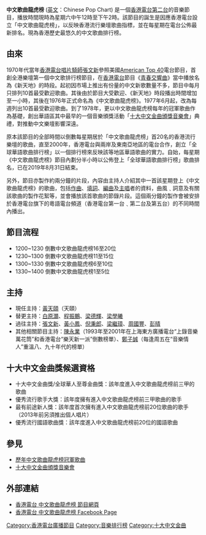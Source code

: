 {{電台節目信息框
|show_name          = 中文歌曲龍虎榜
|image              = 
|imagesize          = 
|caption            = 
|slogan             = 反映本港樂壇，歷史最悠久的中文歌曲排行榜。
|other_names        = Chinese Pop Chart
|format             = 電台節目
|runtime            = 120分鐘（連新聞報導、交通消息、香港電台第二台口號、廣告、政府宣傳片）
|country            = {{HKG}}
|language           = [[粵語|粵語]]
|home_station       = [[香港電台第二台|香港電台第二台]]
|syndicates         = 
|television         = 
|presenter          = [[黃天頤|黃天頤]]
|starring           = 
|announcer          = 
|creator            = 
|writer             = 
|director           = 
|senior_editor      = 
|editor             = 
|producer           = 
|exec_producer      = 
|narrated           = 
|rec_location       = [[香港電台|香港電台]]
|first_aired        = 1976年
|last_aired         = 
|time_from          = 星期六中午12時
|time_to            = 2時
|time_from_2        = 
|time_to_2          = 
|time_from_3        = 
|time_to_3          = 
|repeat_date_start  = 
|repeat_date_last   = 
|repeat_time_from_1 = 
|repeat_time_to_1   = 
|repeat_time_from_2 = 
|repeat_time_to_2   = 
|repeat_time_from_3 = 
|repeat_time_to_3   = 
|num_series         = 
|num_episodes       = 
|audio_format       = [[立體聲|立體聲]]
|opentheme          = 
|othertheme         = 
|endtheme           = 
|website            = 
|podcast            = 
}}

'''中文歌曲龍虎榜''' ([[英文|英文]]：Chinese Pop Chart) 是一個[[香港電台第二台|香港電台第二台]]的音樂節目，播放時間現時為星期六中午12時至下午2時。該節目的誕生是因應香港電台設立「中文歌曲龍虎榜」，以反映香港流行樂壇歌曲指標，並在每星期在電台公佈最新排名。現為香港歷史最悠久的中文歌曲排行榜。

==由來==
1970年代當年[[香港電台|香港電台]][[唱片騎師|唱片騎師]][[張文新|張文新]]參照美國[[American_Top_40|American Top 40]]電台節目，首創全港樂壇第一個中文歌排行榜節目，在[[香港電台|香港電台]]節目《[[青春交響曲|青春交響曲]]》當中播放名為《新天地》的時段。起初因市場上推出有份量的中文新歌數量不多，節目中每月只排列10首最受歡迎歌曲。其後由於節目大受歡迎、《新天地》時段播出時間增加至一小時，其後在1976年正式命名為《中文歌曲龍虎榜》。1977年6月起，改為每週列出10首最受歡迎歌曲。到了1978年，更以中文歌曲龍虎榜每年的冠軍歌曲作為基礎，創出華語區其中最早的一個音樂頒獎活動「[[十大中文金曲頒獎音樂會|十大中文金曲頒獎音樂會]]」典禮，對推動中文樂壇影響深遠。

原本該節目的全部時間以倒數每星期居於「中文歌曲龍虎榜」首20名的香港流行樂壇的歌曲，直至2000年，香港電台與兩岸及東南亞地區的電台合作，創立「全球華語歌曲排行榜」以一個排行榜來反映該等地區華語歌曲的實力。自始，每星期《中文歌曲龍虎榜》節目內劃分半小時以公佈登上「全球華語歌曲排行榜」歌曲排名，已在2019年8月31日結束。

另外，節目亦製作約兩分鐘的片段，內容由主持人介紹其中一首該星期登上《中文歌曲龍虎榜》的歌曲，包括[[作曲家|作曲]]、[[填詞#職業填詞人|填詞]]、[[音樂製作人|編曲]]及[[歌手|主唱]]者的資料，曲風﹑詞意及有關該歌曲的製作花絮等，並會播放該首歌曲的節錄片段。這個兩分鐘的製作會被安排於香港電台旗下的粵語電台頻道（香港電台第一台﹑第二台及第五台）的不同時間內播出。

==節目流程==
*1200~1230 倒數中文歌曲龍虎榜16至20位
*1230~1300 倒數中文歌曲龍虎榜11至15位
*1300~1330 倒數中文歌曲龍虎榜6至10位
*1330~1400 倒數中文歌曲龍虎榜1至5位

==主持==
*現任主持：[[黃天頤|黃天頤]]（天頤）
*替更主持：[[白原灝|白原灝]]、[[程振鵬|程振鵬]]、[[梁德輝|梁德輝]]、[[梁學曦|梁學曦]]
*過往主持：[[張文新|張文新]]、[[黃小鳳_(香港)|黃小鳳]]、[[倪秉郎|倪秉郎]]、[[梁繼璋|梁繼璋]]、[[周國豐_(DJ)|周國豐]]、[[彭晴|彭晴]]
*其他相關節目主持：[[陳永業|陳永業]]（1993年至2001年在上海東方廣播電台“上錄音樂萬花筒”和香港電台“樂天新一派”倒數榜單）、[[鄭子誠|鄭子誠]]（每逢周五在“音樂情人”重溫八、九十年代的榜單）

==十大中文金曲獎候選資格==
*十大中文金曲獎/全球華人至尊金曲獎：該年度進入中文歌曲龍虎榜前三甲的歌曲
*優秀流行歌手大獎：該年度擁有進入中文歌曲龍虎榜前三甲歌曲的歌手
*最有前途新人獎：該年度首次擁有進入中文歌曲龍虎榜前20位歌曲的歌手（2013年前另須推出個人唱片）
*優秀流行國語歌曲獎：該年度進入中文歌曲龍虎榜前20位的國語歌曲

== 參見 ==
*[[歷年中文歌曲龍虎榜冠軍歌曲|歷年中文歌曲龍虎榜冠軍歌曲]]
*[[十大中文金曲頒獎音樂會|十大中文金曲頒獎音樂會]]

==外部連結==
* [http://programme.rthk.org.hk/channel/radio/programme.php?p=4111 香港電台 中文歌曲龍虎榜 節目網頁]{{Wayback|url=http://programme.rthk.org.hk/channel/radio/programme.php?p=4111 |date=20160422214645 }}
* [https://www.facebook.com/chinesepopchart?fref=ts 香港電台 中文歌曲龍虎榜 Facebook Page]{{Wayback|url=https://www.facebook.com/chinesepopchart?fref=ts |date=20190220201656 }}
{{start box}}
{{Prog-before|[[安哥同學會|安哥同學會]]}}
{{s-title|[[香港電台第二台|香港電台第二台節目]]|星期六中午12時至下午2時}}
{{Prog-after|[[我是你的後援會|我是你的後援會]]}}
{{end box}}
{{四台冠軍歌列表}}
{{香港各台冠軍歌曲列表}}
[[Category:香港電台廣播節目|Category:香港電台廣播節目]]
[[Category:音樂排行榜|Category:音樂排行榜]]
[[Category:十大中文金曲|Category:十大中文金曲]]